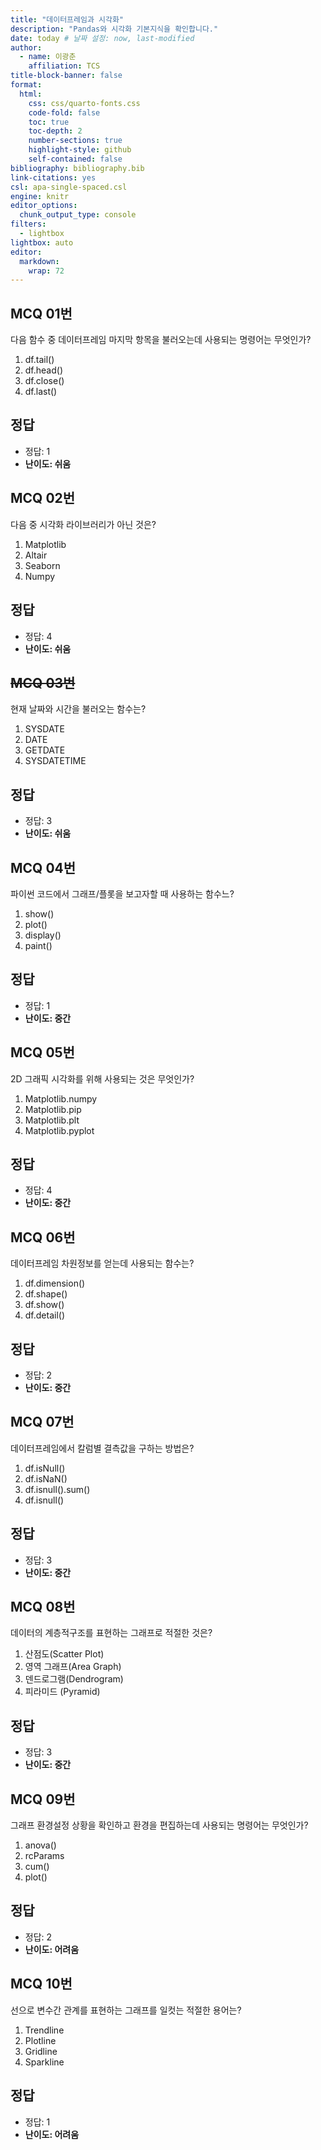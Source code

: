 ```yaml
---
title: "데이터프레임과 시각화"
description: "Pandas와 시각화 기본지식을 확인합니다."
date: today # 날짜 설정: now, last-modified
author:
  - name: 이광춘
    affiliation: TCS
title-block-banner: false
format:
  html:
    css: css/quarto-fonts.css
    code-fold: false
    toc: true
    toc-depth: 2
    number-sections: true
    highlight-style: github    
    self-contained: false
bibliography: bibliography.bib
link-citations: yes
csl: apa-single-spaced.csl
engine: knitr
editor_options: 
  chunk_output_type: console
filters:
  - lightbox
lightbox: auto  
editor: 
  markdown: 
    wrap: 72
---
```



## MCQ 01번 

다음 함수 중 데이터프레임 마지막 항목을 불러오는데 사용되는 명령어는 무엇인가?

1. df.tail()
1. df.head()
1. df.close()
1. df.last()

::: {.callout-caution collapse="true"}
## 정답
- 정답: 1
- **난이도: 쉬움**
:::

## MCQ 02번 

다음 중 시각화 라이브러리가 아닌 것은?

1. Matplotlib
1. Altair
1. Seaborn
1. Numpy

::: {.callout-caution collapse="true"}
## 정답
- 정답: 4
- **난이도: 쉬움**
:::


## ~~MCQ 03번~~ 

현재 날짜와 시간을 불러오는 함수는?

1. SYSDATE
1. DATE
1. GETDATE
1. SYSDATETIME

::: {.callout-caution collapse="true"}
## 정답
- 정답: 3
- **난이도: 쉬움**
:::


## MCQ 04번 

파이썬 코드에서 그래프/플롯을 보고자할 때 사용하는 함수느?

1. show()
1. plot()
1. display()
1. paint()

::: {.callout-caution collapse="true"}
## 정답
- 정답: 1
- **난이도: 중간**
:::

## MCQ 05번 

2D 그래픽 시각화를 위해 사용되는 것은 무엇인가?

1. Matplotlib.numpy
1. Matplotlib.pip
1. Matplotlib.plt
1. Matplotlib.pyplot

::: {.callout-caution collapse="true"}
## 정답
- 정답: 4
- **난이도: 중간**
:::

## MCQ 06번 

데이터프레임 차원정보를 얻는데 사용되는 함수는?

1. df.dimension()
1. df.shape()
1. df.show()
1. df.detail()

::: {.callout-caution collapse="true"}
## 정답
- 정답: 2
- **난이도: 중간**
:::

## MCQ 07번 

데이터프레임에서 칼럼별 결측값을 구하는 방법은?

1. df.isNull()
1. df.isNaN()
1. df.isnull().sum()
1. df.isnull()

::: {.callout-caution collapse="true"}
## 정답
- 정답: 3
- **난이도: 중간**
:::

## MCQ 08번 

데이터의 계층적구조를 표현하는 그래프로 적절한 것은?

1. 산점도(Scatter Plot)
1. 영역 그래프(Area Graph)
1. 덴드로그램(Dendrogram)
1. 피라미드 (Pyramid)


::: {.callout-caution collapse="true"}
## 정답
- 정답: 3
- **난이도: 중간**
:::

## MCQ 09번 

그래프 환경설정 상황을 확인하고 환경을 편집하는데 사용되는 명령어는 무엇인가?

1. anova()
1. rcParams
1. cum()
1. plot()

::: {.callout-caution collapse="true"}
## 정답
- 정답: 2
- **난이도: 어려움**
:::

## MCQ 10번 

선으로 변수간 관계를 표현하는 그래프를 일컷는 적절한 용어는?

1. Trendline
1. Plotline
1. Gridline
1. Sparkline

::: {.callout-caution collapse="true"}
## 정답
- 정답: 1
- **난이도: 어려움**
:::
